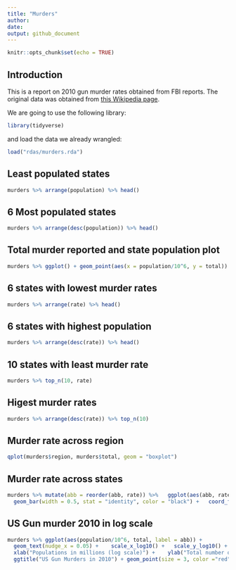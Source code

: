 ```yaml
---
title: "Murders"
author: 
date:
output: github_document
---
```


```r
knitr::opts_chunk$set(echo = TRUE)
```

## Introduction

This is a report on 2010 gun murder rates obtained from FBI reports. The original data was obtained from [this Wikipedia page](https://en.wikipedia.org/wiki/Murder_in_the_United_States_by_state).

We are going to use the following library:

```r
library(tidyverse)
```
  
and load the data we already wrangled:

```r
load("rdas/murders.rda")
```


## Least populated states

```r
murders %>% arrange(population) %>% head()
```

## 6 Most populated states

```r
murders %>% arrange(desc(population)) %>% head()
```

## Total murder reported and state population plot

```r
murders %>% ggplot() + geom_point(aes(x = population/10^6, y = total))
```

## 6 states with lowest murder rates

```r
murders %>% arrange(rate) %>% head()
```

## 6 states with highest population

```r
murders %>% arrange(desc(rate)) %>% head()
```

## 10 states with least murder rate

```r
murders %>% top_n(10, rate)
```

## Higest murder rates

```r
murders %>% arrange(desc(rate)) %>% top_n(10)
```

## Murder rate across region

```r
qplot(murders$region, murders$total, geom = "boxplot")
```

## Murder rate across states

```r
murders %>% mutate(abb = reorder(abb, rate)) %>%   ggplot(aes(abb, rate)) +  
  geom_bar(width = 0.5, stat = "identity", color = "black") +   coord_flip()
```

## US Gun murder 2010 in log scale

```r
murders %>% ggplot(aes(population/10^6, total, label = abb)) +      
  geom_text(nudge_x = 0.05) +    scale_x_log10() +   scale_y_log10() +   
  xlab("Populations in millions (log scale)") +    ylab("Total number of murders (log scale)") +   
  ggtitle("US Gun Murders in 2010") + geom_point(size = 3, color ="red")
```
